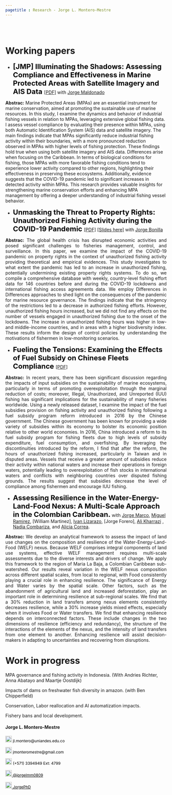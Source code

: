 ```yaml
---
pagetitle : Research - Jorge L. Montero-Mestre
---
```


<br>  </br> <!--- Agrega lineas en blanco --->

<!------------- Panel de la izquierda ------------->
<div class="col-sm-9">

# Working papers

<p>  </p> <!--- Agrega una linea en blanco --->

<!--- Documento 1 --->

* <strong style="color:black;font-size:22px;"> [JMP] Illuminating the Shadows: Assessing Compliance and Effectiveness in Marine Protected Areas with Satellite Imagery and AIS Data </strong>  [[PDF]](https://jorgephd.github.io/jorge-montero.github.io/research/MPAs_Fishing_MRE_vf.pdf) with [Jorge Maldonado](https://economia.uniandes.edu.co/maldonado)

 <p align="justify"> **Abstrac:** Marine Protected Areas (MPAs) are an essential instrument for marine conservation, aimed at promoting the sustainable use of marine resources. In this study, I examine the dynamics and behavior of industrial fishing vessels in relation to MPAs, leveraging extensive global fishing data. I assess vessel compliance by evaluating their presence within MPAs, using both Automatic Identification System (AIS) data and satellite imagery. The main findings indicate that MPAs significantly reduce industrial fishing activity within their boundaries, with a more pronounced reduction observed in MPAs with higher levels of fishing protection. These findings hold true when using both satellite imagery and AIS data. Differences arise when focusing on  the Caribbean. In terms of biological conditions for fishing, those MPAs with more favorable fishing conditions tend to experience lower activity compared to other regions, highlighting their effectiveness in preserving these ecosystems. Additionally, evidence suggests that the COVID-19 pandemic led to significant increases in detected activity within MPAs. This research provides valuable insights for strengthening marine conservation efforts and enhancing MPA management by offering a deeper understanding of industrial fishing vessel behavior.

 </p>

<!--- Documento 2 --->

* <strong style="color:black;font-size:22px;"> Unmasking the Threat to Property Rights: Unauthorized Fishing Activity during the COVID-19 Pandemic </strong> [[PDF]](https://jorgephd.github.io/jorge-montero.github.io/research/Lockdown_and_Fishing.pdf) [[Slides here]](https://jorgephd.github.io/jorge-montero.github.io/research/Slides_Lockdown_and_Fishing170424.pdf) with [Jorge Bonilla](https://jobonill.wixsite.com/jorgebonilla)

 <p align="justify"> **Abstrac:** The global health crisis has disrupted economic activities and posed significant challenges to fisheries management, control, and surveillance. In this paper, we examine the impact of the COVID-19 pandemic on property rights in the context of unauthorized fishing activity providing theoretical and empirical evidences. This study investigates to what extent the pandemic has led to an increase in unauthorized fishing, potentially undermining existing property rights systems. To do so, we compile a comprehensive database with weekly, country-level fishing effort data for 146 countries before and during the COVID-19 lockdowns and international fishing access agreements data. We employ  Differences in Differences approaches to shed light on the consequences of the pandemic for marine resource governance. The findings indicate that the stringency of the restrictions led to a decrease in authorized fishing efforts. However, unauthorized fishing hours increased, but we did not find any effects on the number of vessels engaged in unauthorized fishing due to the onset of the lockdowns. The increase in unauthorized fishing hours was higher in low- and middle-income countries, and in areas with a higher biodiversity index. These results inform the design of control policies by understanding the motivations of fishermen in low-monitoring scenarios.
 </p>


<!--- Documento 3 --->

* <strong style="color:black;font-size:22px;"> Fueling the Tensions: Examining the Effects of Fuel Subsidy on Chinese Fleets Compliance </strong> [[PDF]](https://jorgephd.github.io/jorge-montero.github.io/research/Fuel_Subsidies_Fishing.pdf)

 <p align="justify"> **Abstrac:** In recent years, there has been significant discussion regarding the impacts of input subsidies on the sustainability of marine ecosystems, particularly in terms of promoting overexploitation through the marginal reduction of costs; moreover, Illegal, Unauthorized, and Unreported (IUU) fishing has significant implications for the sustainability of many fisheries worldwide. Using a newly released dataset, I examine the impact of the fuel subsidies provision on fishing activity and unauthorized fishing following a fuel subsidy program reform introduced in 2016 by the Chinese government. The Chinese government has been known for providing a wide variety of subsidies within its economy to bolster its economic position relative to other world economies. In 2016, China introduced a reform to its fuel subsidy program for fishing fleets due to high levels of subsidy expenditure, fuel consumption, and overfishing. By leveraging the discontinuities introduced by the reform, I find that after the reform, the hours of unauthorized fishing increased, particularly in Taiwan and in disputed areas. Vessels that receive a greater amount of subsidies reduce their activity within national waters and increase their operations in foreign waters, potentially leading to overexploitation of fish stocks in international waters and conflicts with neighboring countries over disputed fishing grounds. The results suggest that subsidies decrease the level of compliance among fishermen and encourage IUU fishing. </p>


<!--- Documento 4 --->

* <strong style="color:black;font-size:22px;">Assessing Resilience in the Water-Energy-Land-Food Nexus: A Multi-Scale Approach in the Colombian Caribbean.</strong> with [Jorge Marco](https://www.efdinitiative.org/about-efd/people/renau-jorge-marco), [Miguel Ramirez](https://co.linkedin.com/in/mianr13), [William Martinez], [Ivan Lizarazo](http://www.cienciasagrarias.bogota.unal.edu.co/iv%C3%A1n-alberto-lizarazo-salcedo), [Jorge Forero], [Ali Kharrazi](https://iiasa.ac.at/staff/ali-kharrazi) , [Nadia Combariza](https://www.uni-giessen.de/de/fbz/zentren/zeu/Team/zeumembersall/NCombariza/NCombariza), and [Alicia Correa](https://alycorreab585.wixsite.com/misitio).

<p align="justify"> **Abstrac:** We develop an analytical framework to assess the impact of land use changes on the
composition and resilience of the Water-Energy-Land-Food (WELF) nexus. Because
WELF comprises integral components of land use systems, effective WELF
management requires multi-scale assessments due to the diverse interests and drivers
of change. We apply this framework to the region of Maria La Baja, a Colombian
Caribbean sub-watershed. Our results reveal variation in the WELF nexus composition
across different spatial scales, from local to regional, with Food consistently playing a
crucial role in enhancing resilience. The significance of Energy and Water varies by the
spatial scale. Other factors, such as the abandonment of agricultural land and
increased deforestation, play an important role in determining resilience at sub-regional
scales. We find that a 30% reduction in land transfers among nexus elements
consistently decreases resilience, while a 30% increase yields mixed effects,
especially when it involves Food or Water transfers. We find that enhancing resilience
depends on interconnected factors. These include changes in the two dimensions of
resilience (efficiency and redundancy), the structure of the interactions of the elements
of the nexus, and the intensity of land transfers from one element to another.
Enhancing resilience will assist decision-makers in adapting to uncertainties and
recovering from disruptions. </p>


<!--- Work in progress --->

# Work in progress

MPA governance and fishing activity in Indonesia. (With Andries Richter, Anna Abatayo and Maartje Oostdijk)

Impacts of dams on freshwater fish diversity in amazon. (with Ben Chipperfield)

Conservation, Labor reallocation and AI automatization impacts.

Fishery bans and local development.

</div>
<!------------- Panel de la izquierda ------------->


<!------------- Panel de la derecha ------------->
<div class="col-sm-3">

#### Jorge L. Montero-Mestre
 
<!-- Correo -->
<p style="color:black;font-size:12px;"><img alt="Qries" src="./images/correo.png" width=20" height="20"> jl.montero@uniandes.edu.co </img></p>

<!-- Correo -->
<p style="color:black;font-size:12px;"><img alt="Qries" src="./images/correo.png" width=20" height="20"> jmonteromestre@gmail.com </img></p>

<!-- Tel -->
<p style="color:black;font-size:12px;"><img alt="Qries" src="./images/tel.png" width=20" height="20"> (+571) 3394949 Ext: 4799</img></p>

<!-- Twitter -->
 <a href="https://twitter.com/jorgelmm0809" style="color:black;font-size:12px;"> <img alt="Qries" src="./images/twitter.jpg" width=20" height="20">  @jorgelmm0809</a> 

<!-- GitHub -->
<a href="https://github.com/JorgePhD" style="color:black;font-size:12px;"> <img alt="Qries" src="./images/github.png" width=20" height="20">  JorgePhD</a>
</div>
<!------------- Panel de la derecha ------------->



<br>  </br> <!--- Agrega lineas en blanco --->
